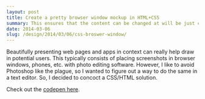 ```yaml
---
layout: post
title: Create a pretty browser window mockup in HTML+CSS
summary: This ensures that the content can be changed at will be just changing a tag in the HTML rather than opening up Photoshop.
date: 2014-03-06
slug: /design/2014/03/06/css-broswer-window/
---
```


Beautifully presenting web pages and apps in context can really help draw in potential users. This typically consists of placing screenshots in browser windows, phones, etc. with photo editing software. However, I like to avoid Photoshop like the plague, so I wanted to figure out a way to do the same in a text editor. So, I decided to concoct a CSS/HTML solution.

Check out the [codepen here](http://codepen.io/johnotander/pen/pfLhy).
